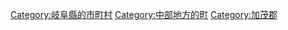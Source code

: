 {{Commonscat|Yaotsu, Gifu}}
{{Catmore}}

{{DEFAULTSORT:Yaotsu}}
[[Category:岐阜縣的市町村|Category:岐阜縣的市町村]]
[[Category:中部地方的町|Category:中部地方的町]]
[[Category:加茂郡|Category:加茂郡]]
